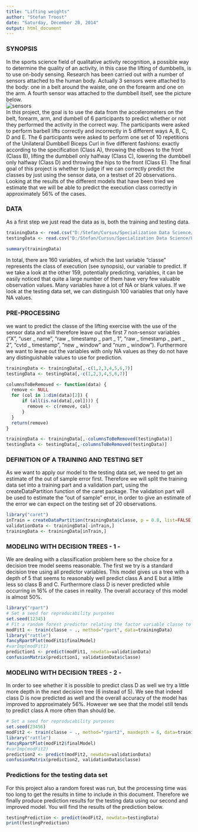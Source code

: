 ```yaml
---
title: "Lifting weights"
author: "Stefan Troost"
date: "Saturday, December 20, 2014"
output: html_document
---
```


### SYNOPSIS
In the sports science field of qualitative activity recognition, a possible way to determine the quality of an activity, in this case the lifting of dumbbells, is to use on-body sensing. Research has been carried out with a number of sensors attached to the human body. Actually 3 sensors were attached to the body: one in a belt around the waiste, one on the forearm and one on the arm. A fourth sensor was attached to the dumbbell itself, see the picture below.  
![sensors](sensors.png)  
In this project, the goal is to use the data from the accelerometers on the belt, forearm, arm, and dumbell of 6 participants to predict whether or not they performed the activity in the correct way. The participants were asked to perform barbell lifts correctly and incorrectly in 5 different ways A, B, C, D and E. The 6 participants were asked to perform one set of 10 repetitions of the Unilateral Dumbbell Biceps Curl in five different fashions: exactly according to the specification (Class A), throwing the elbows to the front (Class B), lifting the dumbbell only halfway (Class C), lowering the dumbbell only halfway (Class D) and throwing the hips to the front (Class E).
The final goal of this project is whether to judge if we can correctly predict the classes by just using the sensor data, on a testset of 20 observations. Looking at the results of the different models that have been tried we estimate that we will be able to predict the execution class correctly in approximately 56% of the cases.


### DATA
As a first step we just read the data as is, both the training and testing data.
```r
trainingData <- read.csv("D:/Stefan/Cursus/Specialization Data Science/8 Practical Machine Learning/Assignment/pml-training.csv")
testingData <- read.csv("D:/Stefan/Cursus/Specialization Data Science/8 Practical Machine Learning/Assignment/pml-testing.csv")

summary(trainingData)
```

In total, there are 160 variables, of which the last variable "classe" represents the class of execution (see synopsis), our variable to predict. If we take a look at the other 159, potentially predicting, variables, it can be easily noticed that quite a large number of them have very few valuable observation values. Many variables have a lot of NA or blank values. If we look at the testing data set, we can distinguish 100 variables that only have NA values.  

### PRE-PROCESSING
we want to predict the classe of the lifting exercise with the use of the sensor data and will therefore leave out the first 7 non-sensor variables ("X", "user _ name", "raw _ timestamp _ part _ 1", "raw _ timestamp _ part _ 2", "cvtd _ timestamp", "new _ window" and "num _ window"). Furthermore we want to leave out the variables with only NA values as they do not have any distinguishable values to use for prediction.  

```r
trainingData <- trainingData[,-c(1,2,3,4,5,6,7)]
testingData <- testingData[,-c(1,2,3,4,5,6,7)]

columnsToBeRemoved <- function(data) {
  remove <- NULL
  for (col in 1:dim(data)[2]) {
      if (all(is.na(data[,col]))) {
        remove <- c(remove, col)
      }
  }
  return(remove)
}

trainingData <- trainingData[,-columnsToBeRemoved(testingData)]
testingData <- testingData[,-columnsToBeRemoved(testingData)]
```


### DEFINITION OF A TRAINING AND TESTING SET
As we want to apply our model to the testing data set, we need to get an estimate of the out of sample error first. Therefore we will split the training data set into a training part and a validation part, using the createDataPartition function of the caret package. The validation part will be used to estimate the "out of sample" error, in order to give an estimate of the error we can expect on the testing set of 20 observations. 
```r
library("caret")
inTrain = createDataPartition(trainingData$classe, p = 0.8, list=FALSE)
validationData <- trainingData[-inTrain,]
trainingData <- trainingData[inTrain,]
```


### MODELING WITH DECISION TREES - 1 -
We are dealing with a classification problem here so the choice for a decision tree model seems reasonable. The first we try is a standard decision tree using all predictor variables. This model gives us a tree with a depth of 5 that seems to reasonably well predict class A and E but a little less so class B and C. Furthermore class D is never predicted while occurring in 16% of the cases in reality. The overall accuracy of this model is almost 50%.

```r
library("rpart")
# Set a seed for reproducability purposes 
set.seed(12345)
# Fit a random forest predictor relating the factor variable classe to the remaining variables
modFit1 <- train(classe ~ ., method="rpart", data=trainingData)
library("rattle")
fancyRpartPlot(modFit1$finalModel)
#varImp(modFit1)
prediction1 <- predict(modFit1, newdata=validationData)
confusionMatrix(prediction1, validationData$classe)
```


### MODELING WITH DECISION TREES - 2 - 
In order to see whether it is possible to predict class D as well we try a little more depth in the next decision tree (6 instead of 5). We see that indeed class D is now predicted as well and the overall accuracy of the model has improved to approximately 56%. However we see that the model still tends to predict class A more often than should be.  
```r
# Set a seed for reproducability purposes 
set.seed(23456)
modFit2 <- train(classe ~ ., method="rpart2", maxdepth = 6, data=trainingData)
library("rattle")
fancyRpartPlot(modFit2$finalModel)
#varImp(modFit2)
prediction2 <- predict(modFit2, newdata=validationData)
confusionMatrix(prediction2, validationData$classe)
```


### Predictions for the testing data set
For this project also a random forest was run, but the processing time was too long to get the results in time to include in this document. Therefore we finally produce prediction results for the testing data using our second and improved model. You will find the results of the prediction below.
```r
testingPrediction <- predict(modFit2, newdata=testingData)
print(testingPrediction)
```
